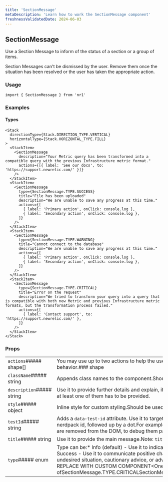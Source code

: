 ```yaml
---
title: 'SectionMessage'
metaDescription: 'Learn how to work the SectionMessage component'
freshnessValidatedDate: 2024-06-03
---
```

## SectionMessage

Use a Section Message to inform of the status of a section or a group of items.

Section Messages can't be dismissed by the user. Remove them once the situation has been resolved or the user has taken the appropriate action.

### Usage

```
import { SectionMessage } from 'nr1'
```



### Examples

#### Types

```
<Stack
  directionType={Stack.DIRECTION_TYPE.VERTICAL}
  horizontalType={Stack.HORIZONTAL_TYPE.FILL}
>
  <StackItem>
    <SectionMessage
      description="Your Metric query has been transformed into a compatible query with the previous Infrastructure metric format."
      actions={[{ label: 'See our docs', to: 'https://support.newrelic.com/' }]}
    />
  </StackItem>
  <StackItem>
    <SectionMessage
      type={SectionMessage.TYPE.SUCCESS}
      title="File has been uploaded"
      description="We are unable to save any progress at this time."
      actions={[
        { label: 'Primary action', onClick: console.log },
        { label: 'Secondary action', onClick: console.log },
      ]}
    />
  </StackItem>
  <StackItem>
    <SectionMessage
      type={SectionMessage.TYPE.WARNING}
      title="Cannot connect to the database"
      description="We are unable to save any progress at this time."
      actions={[
        { label: 'Primary action', onClick: console.log },
        { label: 'Secondary action', onClick: console.log },
      ]}
    />
  </StackItem>
  <StackItem>
    <SectionMessage
      type={SectionMessage.TYPE.CRITICAL}
      title="Error on the request"
      description="We tried to transform your query into a query that is compatible with both new Metric and previous Infrastructure metric formats, but the transformation process failed."
      actions={[
        { label: 'Contact support', to: 'https://support.newrelic.com/' },
      ]}
    />
  </StackItem>
</Stack>
```



### Props

|                           |                                                                                                                                                                                                                                                                                                                                                                                                                                                                                                                                                                                                                                                                                                                                                                                                                                                                                                                                                                                                                                                                                                                                                                                                                                                                                                                                                                                                                                                                                                                                                                                                                                                                                                                                                                                                                                                                                                                                                                                                                                                                                                                       |
| ------------------------- | --------------------------------------------------------------------------------------------------------------------------------------------------------------------------------------------------------------------------------------------------------------------------------------------------------------------------------------------------------------------------------------------------------------------------------------------------------------------------------------------------------------------------------------------------------------------------------------------------------------------------------------------------------------------------------------------------------------------------------------------------------------------------------------------------------------------------------------------------------------------------------------------------------------------------------------------------------------------------------------------------------------------------------------------------------------------------------------------------------------------------------------------------------------------------------------------------------------------------------------------------------------------------------------------------------------------------------------------------------------------------------------------------------------------------------------------------------------------------------------------------------------------------------------------------------------------------------------------------------------------------------------------------------------------------------------------------------------------------------------------------------------------------------------------------------------------------------------------------------------------------------------------------------------------------------------------------------------------------------------------------------------------------------------------------------------------------------------------------------------------- |
| `actions`##### shape\[]   | You may use up to two actions to help the user navigate to another view, trigger background events, or change the nerdlet/section behavior.### shape|                                   |                                                                                                                                                                                                                                                                                    | | --------------------------------- | ---------------------------------------------------------------------------------------------------------------------------------------------------------------------------------------------------------------------------------------------------------------------------------- | | `ariaLabel`##### string           |                                                                                                                                                                                                                                                                                    | | `label`##### REQUIRED##### string |                                                                                                                                                                                                                                                                                    | | `onClick`##### function           | Callback fired any time the user clicks on the button.&lt;FunctionDefinition returnValue=&#x7B;\[]} arguments=&#x7B;\[&#x7B;"name":"event","type":"React.MouseEvent","description":""}]} />                                                                                        | | `to`##### shape\|string           | Location object or url string to link to.### shape|                                      |   | | ------------------------------------ | - | | `pathname`##### REQUIRED##### string |   | | `search`##### string                 |   | | `hash`##### string                   |   | | |
| `className`##### string   | Appends class names to the component.Should be used only for positioning and spacing purposes.                                                                                                                                                                                                                                                                                                                                                                                                                                                                                                                                                                                                                                                                                                                                                                                                                                                                                                                                                                                                                                                                                                                                                                                                                                                                                                                                                                                                                                                                                                                                                                                                                                                                                                                                                                                                                                                                                                                                                                                                                        |
| `description`##### string | Use it to provide further details and explain, if any, the steps for the user to take.Note: `title` and `description` props are optional, but at least one of them has to be provided.                                                                                                                                                                                                                                                                                                                                                                                                                                                                                                                                                                                                                                                                                                                                                                                                                                                                                                                                                                                                                                                                                                                                                                                                                                                                                                                                                                                                                                                                                                                                                                                                                                                                                                                                                                                                                                                                                                                                |
| `style`##### object       | Inline style for custom styling.Should be used only for positioning and spacing purposes.                                                                                                                                                                                                                                                                                                                                                                                                                                                                                                                                                                                                                                                                                                                                                                                                                                                                                                                                                                                                                                                                                                                                                                                                                                                                                                                                                                                                                                                                                                                                                                                                                                                                                                                                                                                                                                                                                                                                                                                                                             |
| `testId`##### string      | Adds a `data-test-id` attribute. Use it to target the component in unit and E2E tests.For a test id to be valid, prefix it with your nerdpack id, followed up by a dot.For example, `my-nerdpack.some-element`.**Note:** You might not see `data-test-id` attributes as they are removed from the DOM, to debug them pass a `e2e-test` query parameter to the URL.                                                                                                                                                                                                                                                                                                                                                                                                                                                                                                                                                                                                                                                                                                                                                                                                                                                                                                                                                                                                                                                                                                                                                                                                                                                                                                                                                                                                                                                                                                                                                                                                                                                                                                                                                    |
| `title`##### string       | Use it to provide the main message.Note: `title` and `description` props are optional, but at least one of them has to be provided.                                                                                                                                                                                                                                                                                                                                                                                                                                                                                                                                                                                                                                                                                                                                                                                                                                                                                                                                                                                                                                                                                                                                                                                                                                                                                                                                                                                                                                                                                                                                                                                                                                                                                                                                                                                                                                                                                                                                                                                   |
| `type`##### enum          | Type can be:* Info (default) - Use it to indicate that an something is new, that an item has just been created, or to provide help. * Success - Use it to communicate positive changes or conditions. * Warning - Use it to communicate a possible problem, undesired situation, cautionary advice, or advanced notice of some sort. * Critical - Use it to communicate a problem.##### REPLACE WITH CUSTOM COMPONENT&lt;One ofSectionMessage.TYPE.CRITICALSectionMessage.TYPE.INFOSectionMessage.TYPE.SUCCESSSectionMessage.TYPE.WARNING>                                                                                                                                                                                                                                                                                                                                                                                                                                                                                                                                                                                                                                                                                                                                                                                                                                                                                                                                                                                                                                                                                                                                                                                                                                                                                                                                                                                                                                                                                                                                                                            |